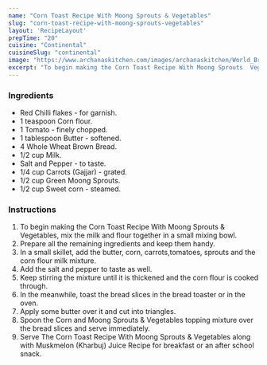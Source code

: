 ---
name: "Corn Toast Recipe With Moong Sprouts & Vegetables"
slug: "corn-toast-recipe-with-moong-sprouts-vegetables"
layout: 'RecipeLayout'
prepTime: "20"
cuisine: "Continental"
cuisineSlug: "continental"
image: "https://www.archanaskitchen.com/images/archanaskitchen/World_Breakfast/Sweet_Corn_and_Sprout_Open_Toast_Recipe-6.jpg"
excerpt: "To begin making the Corn Toast Recipe With Moong Sprouts  Vegetables, mix the milk and flour together in a small mixing bowl"
---

### Ingredients

- Red Chilli flakes - for garnish.
- 1 teaspoon Corn flour.
- 1 Tomato - finely chopped.
- 1 tablespoon Butter - softened.
- 4 Whole Wheat Brown Bread.
- 1/2 cup Milk.
- Salt and Pepper - to taste.
- 1/4 cup Carrots (Gajjar) - grated.
- 1/2 cup Green Moong Sprouts.
- 1/2 cup Sweet corn - steamed.

### Instructions

1. To begin making the Corn Toast Recipe With Moong Sprouts & Vegetables, mix the milk and flour together in a small mixing bowl.
1. Prepare all the remaining ingredients and keep them handy.
1. In a small skillet, add the butter, corn, carrots,tomatoes, sprouts and the corn flour milk mixture.
1. Add the salt and pepper to taste as well.
1. Keep stirring the mixture until it is thickened and the corn flour is cooked through.
1. In the meanwhile, toast the bread slices in the bread toaster or in the oven.
1. Apply some butter over it and cut into triangles.
1. Spoon the Corn and Moong Sprouts & Vegetables topping mixture over the bread slices and serve immediately.
1. Serve The Corn Toast Recipe With Moong Sprouts & Vegetables along with Muskmelon (Kharbuj) Juice Recipe for breakfast or an after school snack.
